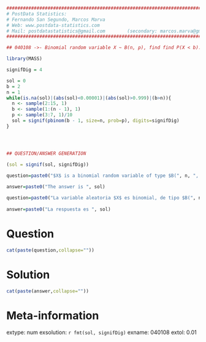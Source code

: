
```r

################################################################################
# PostData Statistics: 
# Fernando San Segundo, Marcos Marva
# Web: www.postdata-statistics.com
# Mail: postdatastatistics@gmail.com        (secondary: marcos.marva@gmail.es)
################################################################################

## 040108 ->- Binomial random variable X ~ B(n, p), find find P(X < b). 
```


```r
library(MASS)

signifDig = 4

sol = 0
b = 2
n = 1
while(is.na(sol)|(abs(sol)<0.00001)|(abs(sol)>0.999)|(b>n)){
  n <- sample(2:15, 1)
  b <- sample(1:(n - 1), 1)
  p <- sample(3:7, 1)/10
  sol = signif(pbinom(b - 1, size=n, prob=p), digits=signifDig)
}




## QUESTION/ANSWER GENERATION

(sol = signif(sol, signifDig))

```


```r
question=paste0("$X$ is a binomial random variable of type $B(", n, ", ", p,")$. Find the probability $$P(X <  ", b,").$$ Use  ", signifDig, " significant digits in your answer.")
  
answer=paste0("The answer is ", sol)

```


```r
question=paste0("La variable aleatoria $X$ es binomial, de tipo $B(", n, ", ", p,")$. Calcula la probabilidad $$P(X < ", b,").$$ Escribe tu respuesta con ", signifDig, " cifras significativas." )
  
answer=paste0("La respuesta es ", sol)

```


Question
========

```r
cat(paste(question,collapse=""))
```


Solution
=========

```r
cat(paste(answer,collapse=""))
```

Meta-information
================
extype: num
exsolution: `r fmt(sol, signifDig)`
exname: 040108
extol: 0.01


